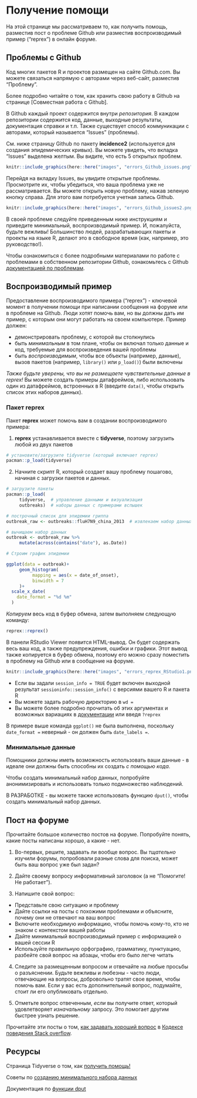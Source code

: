 
# Получение помощи  

На этой странице мы рассматриваем то, как получить помощь, разместив пост о проблеме Github или разместив воспроизводимый пример ("reprex") в онлайн форуме.  




## Проблемы с Github  

Код многих пакетов R и проектов размещен на сайте Github.com. Вы можете связаться напрямую с авторами через веб-сайт, разместив "Проблему".  

Более подробно читайте о том, как хранить свою работу в Github на странице [Совместная работа с Github]. 

В Github каждый проект содержится внутри *репозитория*. В каждом репозитории содержится код, данные, выходные результаты, документация справки и т.п. Также существует способ коммуникации с авторами, который называется "Issues" (проблемы).  

См. ниже страницу Github по пакету **incidence2** (используется для создания эпидемических кривых). Вы можете увидеть, что вкладка "Issues" выделена желтым. Вы видите, что есть 5 открытых проблем.  

```r
knitr::include_graphics(here::here("images", "errors_Github_issues.png"))
```

Перейдя на вкладку Issues, вы увидите открытые проблемы. Просмотрите их, чтобы убедиться, что ваша проблема уже не рассматривается. Вы можете открыть новую проблему, нажав зеленую кнопку справа. Для этого вам потребуется учетная запись Github. 

```r
knitr::include_graphics(here::here("images", "errors_Github_issues2.png"))
```


  
В своей проблеме следуйте приведенным ниже инструкциям и приведите минимальный, воспроизводимый пример. И, пожалуйста, будьте вежливы! Большинство людей, разрабатывающих пакеты и проекты на языке R, делают это в свободное время (как, например, это руководство!).  

Чтобы ознакомиться с более подробными материалами по работе с проблемами в собственном репозитории Github, ознакомьтесь с Github [документацией по проблемам](https://guides.github.com/features/issues/).  



## Воспроизводимый пример  

Предоставление воспроизводимого примера ("reprex") - ключевой момент в получении помощи при написании сообщения на форуме или в проблеме на Github. Люди хотят помочь вам, но вы должны дать им пример, с которым они могут работать на своем компьютере. Пример должен:  

* демонстрировать проблему, с которой вы столкнулись  
* быть *минимальным* в том плане, чтобы он включал только данные и код, требуемые для воспроизведения вашей проблемы  
* быть *воспроизводимым*, чтобы все объекты (например, данные), вызов пакетов (например, `library()` или `p_load()`) были включены

*Также будьте уверены, что вы не размещаете чувствительные данные в reprex!* Вы можете создать примеры датафреймов, либо использовать один из датафреймов, встроенных в R (введите `data()`, чтобы открыть список этих наборов данных).  



### Пакет **reprex** {.unnumbered}  

Пакет **reprex** может помочь вам в создании воспроизводимого примера:  

1) **reprex** устанавливается вместе с **tidyverse**, поэтому загрузить любой из двух пакетов  

```r
# установите/загрузите tidyverse (который включает reprex)
pacman::p_load(tidyverse)
```

2) Начните скрипт R, который создает вашу проблему пошагово, начиная с загрузки пакетов и данных.  

```r
# загрузите пакеты
pacman::p_load(
     tidyverse,  # управление данными и визуализация
     outbreaks)  # наборы данных с примерами вспышек

# построчный список для эпидемии гриппа
outbreak_raw <- outbreaks::fluH7N9_china_2013  # извлекаем набор данных из пакета outbreaks

# вычищаем набор данных
outbreak <- outbreak_raw %>% 
     mutate(across(contains("date"), as.Date))

# Строим график эпидемии

ggplot(data = outbreak)+
     geom_histogram(
          mapping = aes(x = date_of_onset),
          binwidth = 7
     )+
  scale_x_date(
    date_format = "%d %m"
  )

```
*Копируем* весь код в буфер обмена, затем выполняем следующую команду:  

```r
reprex::reprex()
```

В панели RStudio Viewer появится HTML-вывод. Он будет содержать весь ваш код, а также предупреждения, ошибки и графики. Этот вывод также копируется в буфер обмена, поэтому его можно сразу поместить в проблему на Github или в сообщение на форуме.  

```r
knitr::include_graphics(here::here("images", "errors_reprex_RStudio1.png"))
```


* Если вы задали `session_info = TRUE` будет включен выходной результат `sessioninfo::session_info()` с версиями вашего R и пакета R  
* Вы можете задать рабочую директорию в `wd = `  
* Вы можете более подробно прочитать об этих аргументах и возможных вариациях в [документации]() или введя `?reprex`

В примере выше команда `ggplot()` не была выполнена, поскольку `date_format =` неверный - он должен быть `date_labels = `.  


### Минимальные данные {.unnumbered}  

Помощники должны иметь возможность использовать ваши данные - в идеале они должны быть способны их создать *с помощью кода*.  

Чтобы создать минимальный набор данных, попробуйте анонимизировать и использовать только подмножество наблюдений. 

В РАЗРАБОТКЕ - вы можете также использовать функцию `dput()`, чтобы создать минимальный набор данных.  




## Пост на форуме  

Прочитайте большое количество постов на форуме. Попробуйте понять, какие посты написаны хорошо, а какие - нет.  

1) Во-первых, решите, задавать ли вообще вопрос. Вы *тщательно* изучили форумы, попробовали разные слова для поиска, может быть ваш вопрос уже был задан?  

2) Дайте своему вопросу информативный заголовок (а не "Помогите! Не работает").  

3) Напишите свой вопрос:  

* Представьте свою ситуацию и проблему  
* Дайте ссылки на посты с похожими проблемами и объясните, почему они не отвечают на ваш вопрос  
* Включите необходимую информацию, чтобы помочь кому-то, кто не знаком с контекстом вашей работы  
* Дайте минимальный воспроизводимый пример с информацией о вашей сессии R  
* Используйте правильную орфографию, грамматику, пунктуацию, разбейте свой вопрос на абзацы, чтобы его было легче читать  

4) Следите за размещенным вопросом и отвечайте на любые просьбы о разъяснении. Будьте вежливы и любезны - часто люди, отвечающие на вопросы, добровольно тратят свое время, чтобы помочь вам. Если у вас есть дополнительный вопрос, подумайте, стоит ли его опубликовать отдельно.  

5) Отметьте вопрос отвеченным, *если* вы получите ответ, который удовлетворяет *изначальному* запросу. Это помогает другим быстрее узнать решение.  


Прочитайте эти посты о том, [как задавать хороший вопрос](https://stackoverflow.com/help/how-to-ask) в [Кодексе поведения Stack overflow](https://stackoverflow.com/conduct).  


<!-- ======================================================= -->
## Ресурсы { }


Страница Tidyverse о том, как [получить помощь!](https://www.tidyverse.org/help/#:~:text=When%20you%20want%20to%20make,to%20load%20the%20reprex%20package.&text=Enter%20reprex()%20in%20the,preview%20of%20your%20rendered%20reprex.)

Советы по [созданию минимального набора данных](https://xiangxing98.github.io/R_Learning/R_Reproducible.nb.html#producing-a-minimal-dataset)

Документация по [функции dput](https://www.rdocumentation.org/packages/base/versions/3.6.2/topics/dput)
